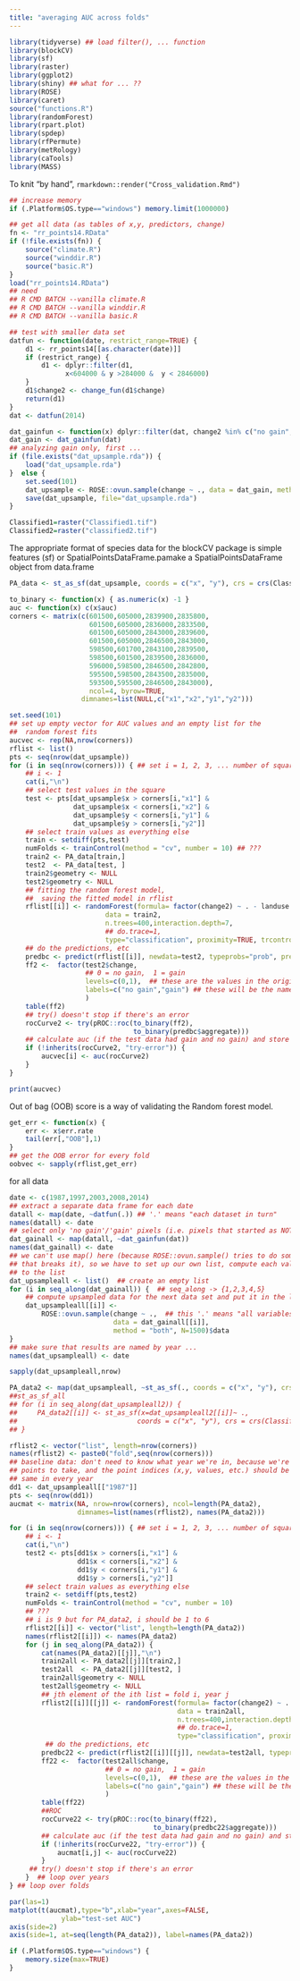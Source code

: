 ```yaml
---
title: "averaging AUC across folds"
---
```


```r
library(tidyverse) ## load filter(), ... function
library(blockCV)
library(sf)
library(raster)
library(ggplot2)
library(shiny) ## what for ... ??
library(ROSE)
library(caret)
source("functions.R")
library(randomForest)
library(rpart.plot)
library(spdep)
library(rfPermute)
library(metRology)
library(caTools)
library(MASS)
```

To knit "by hand", `rmarkdown::render("Cross_validation.Rmd")`

```r
## increase memory
if (.Platform$OS.type=="windows") memory.limit(1000000)

## get all data (as tables of x,y, predictors, change)
fn <- "rr_points14.RData"
if (!file.exists(fn)) {
    source("climate.R")
    source("winddir.R")
    source("basic.R")
}
load("rr_points14.RData")
## need
## R CMD BATCH --vanilla climate.R
## R CMD BATCH --vanilla winddir.R
## R CMD BATCH --vanilla basic.R

## test with smaller data set
datfun <- function(date, restrict_range=TRUE) {
    d1 <- rr_points14[[as.character(date)]]
    if (restrict_range) {
        d1 <- dplyr::filter(d1,
              x<604000 & y >284000 &  y < 2846000)
    }
    d1$change2 <- change_fun(d1$change)
    return(d1)
}
dat <- datfun(2014)
```

```r
dat_gainfun <- function(x) dplyr::filter(dat, change2 %in% c("no gain", "gain")) 
dat_gain <- dat_gainfun(dat)
## analyzing gain only, first ...
if (file.exists("dat_upsample.rda")) {
    load("dat_upsample.rda")
}  else {
    set.seed(101)
    dat_upsample <- ROSE::ovun.sample(change ~ ., data = dat_gain, method = "both", N=1500)$data
    save(dat_upsample, file="dat_upsample.rda")
}
```

```r
Classified1=raster("Classified1.tif")
Classified2=raster("classified2.tif")
```
The appropriate format of species data for the blockCV package is simple features (sf) or SpatialPointsDataFrame.pamake a SpatialPointsDataFrame object from data.frame
```r
PA_data <- st_as_sf(dat_upsample, coords = c("x", "y"), crs = crs(Classified1))
```

```r
to_binary <- function(x) { as.numeric(x) -1 }
auc <- function(x) c(x$auc)
corners <- matrix(c(601500,605000,2839900,2835800,
                    601500,605000,2836000,2833500,
                    601500,605000,2843000,2839600,
                    601500,605000,2846500,2843000,
                    598500,601700,2843100,2839500,
                    598500,601500,2839500,2836000,
                    596000,598500,2846500,2842800,
                    595500,598500,2843500,2835000,
                    593500,595500,2846500,2843000),
                    ncol=4, byrow=TRUE,
                  dimnames=list(NULL,c("x1","x2","y1","y2")))

set.seed(101)
## set up empty vector for AUC values and an empty list for the
##  random forest fits
aucvec <- rep(NA,nrow(corners))
rflist <- list()                  
pts <- seq(nrow(dat_upsample))
for (i in seq(nrow(corners))) { ## set i = 1, 2, 3, ... number of squares (9)
    ## i <- 1
    cat(i,"\n")
    ## select test values in the square
    test <- pts[dat_upsample$x > corners[i,"x1"] &
                dat_upsample$x < corners[i,"x2"] &
                dat_upsample$y < corners[i,"y1"] &
                dat_upsample$y > corners[i,"y2"]]
    ## select train values as everything else
    train <- setdiff(pts,test)
    numFolds <- trainControl(method = "cv", number = 10) ## ???
    train2 <- PA_data[train,]
    test2  <- PA_data[test, ]
    train2$geometry <- NULL
    test2$geometry <- NULL
    ## fitting the random forest model,
    ##  saving the fitted model in rflist
    rflist[[i]] <- randomForest(formula= factor(change2) ~ . - landuse - change,
                        data = train2,
                        n.trees=400,interaction.depth=7,
                        ## do.trace=1,
                        type="classification", proximity=TRUE, trcontrol=numFolds, keep.inbag = TRUE)
    ## do the predictions, etc 
    predbc <- predict(rflist[[i]], newdata=test2, typeprobs="prob", predict.all=TRUE)
    ff2 <-  factor(test2$change,
                   ## 0 = no gain,  1 = gain
                   levels=c(0,1),  ## these are the values in the original vector
                   labels=c("no gain","gain") ## these will be the names in the new vector
                   )
    table(ff2)
    ## try() doesn't stop if there's an error
    rocCurve2 <- try(pROC::roc(to_binary(ff2),
                               to_binary(predbc$aggregate)))
    ## calculate auc (if the test data had gain and no gain) and store it in the vector
    if (!inherits(rocCurve2, "try-error")) {
        aucvec[i] <- auc(rocCurve2)
    }
}
```

```r
print(aucvec)
```

Out of bag (OOB) score is a way of validating the Random forest model.

```r
get_err <- function(x) {
    err <- x$err.rate
    tail(err[,"OOB"],1)
}
## get the OOB error for every fold
oobvec <- sapply(rflist,get_err)
```
for all data
```r
date <- c(1987,1997,2003,2008,2014)
## extract a separate data frame for each date
datall <- map(date, ~datfun(.)) ## '.' means "each dataset in turn"
names(datall) <- date
## select only 'no gain'/'gain' pixels (i.e. pixels that started as NOT erg)
dat_gainall <- map(datall, ~dat_gainfun(dat))
names(dat_gainall) <- date
## we can't use map() here (because ROSE::ovun.sample() tries to do something clever
## that breaks it), so we have to set up our own list, compute each value, and add it
## to the list
dat_upsampleall <- list()  ## create an empty list
for (i in seq_along(dat_gainall)) {  ## seq_along -> {1,2,3,4,5}
    ## compute upsampled data for the next data set and put it in the list
    dat_upsampleall[[i]] <-
        ROSE::ovun.sample(change ~ .,  ## this '.' means "all variables other than 'change'"
                          data = dat_gainall[[i]], 
                          method = "both", N=1500)$data
}
## make sure that results are named by year ...
names(dat_upsampleall) <- date
```

```r
sapply(dat_upsampleall,nrow)
```

```r
PA_data2 <- map(dat_upsampleall, ~st_as_sf(., coords = c("x", "y"), crs = crs(Classified1)))
##st_as_sf_all
## for (i in seq_along(dat_upsampleall2)) {
##     PA_data2[[i]] <- st_as_sf(x=dat_upsampleall2[[i]]~ .,  
##                              coords = c("x", "y"), crs = crs(Classified1))
## }
```

```r
rflist2 <- vector("list", length=nrow(corners))
names(rflist2) <- paste0("fold",seq(nrow(corners)))
## baseline data: don't need to know what year we're in, because we're only selecting which
## points to take, and the point indices (x,y, values, etc.) should be the
## same in every year
dd1 <- dat_upsampleall[["1987"]]
pts <- seq(nrow(dd1))
aucmat <- matrix(NA, nrow=nrow(corners), ncol=length(PA_data2),
                 dimnames=list(names(rflist2), names(PA_data2)))

for (i in seq(nrow(corners))) { ## set i = 1, 2, 3, ... number of squares (9)
    ## i <- 1
    cat(i,"\n")
    test2 <- pts[dd1$x > corners[i,"x1"] &
                 dd1$x < corners[i,"x2"] &
                 dd1$y < corners[i,"y1"] &
                 dd1$y > corners[i,"y2"]]
    ## select train values as everything else
    train2 <- setdiff(pts,test2)
    numFolds <- trainControl(method = "cv", number = 10)
    ## ???
    ## i is 9 but for PA_data2, i should be 1 to 6
    rflist2[[i]] <- vector("list", length=length(PA_data2))
    names(rflist2[[i]]) <- names(PA_data2)
    for (j in seq_along(PA_data2)) {
        cat(names(PA_data2)[[j]],"\n")
        train2all <- PA_data2[[j]][train2,]
        test2all  <- PA_data2[[j]][test2, ]
        train2all$geometry <- NULL
        test2all$geometry <- NULL
        ## jth element of the ith list = fold i, year j
        rflist2[[i]][[j]] <- randomForest(formula= factor(change2) ~ . - landuse - change,
                                          data = train2all,
                                          n.trees=400,interaction.depth=7,
                                          ## do.trace=1,
                                          type="classification", proximity=TRUE, trcontrol=numFolds, keep.inbag = TRUE)
         ## do the predictions, etc 
        predbc22 <- predict(rflist2[[i]][[j]], newdata=test2all, typeprobs="prob", predict.all=TRUE)
        ff22 <-  factor(test2all$change,
                        ## 0 = no gain,  1 = gain
                        levels=c(0,1),  ## these are the values in the original vector
                        labels=c("no gain","gain") ## these will be the names in the new vector
                        )
        table(ff22)
        ##ROC
        rocCurve22 <- try(pROC::roc(to_binary(ff22),
                                    to_binary(predbc22$aggregate)))
        ## calculate auc (if the test data had gain and no gain) and store it in the vector
        if (!inherits(rocCurve22, "try-error")) {
            aucmat[i,j] <- auc(rocCurve22)
        }
     ## try() doesn't stop if there's an error
    }  ## loop over years
} ## loop over folds
```
```r
par(las=1)
matplot(t(aucmat),type="b",xlab="year",axes=FALSE,
             ylab="test-set AUC")
axis(side=2)
axis(side=1, at=seq(length(PA_data2)), label=names(PA_data2))
```

```r
if (.Platform$OS.type=="windows") {
    memory.size(max=TRUE)
}
```

